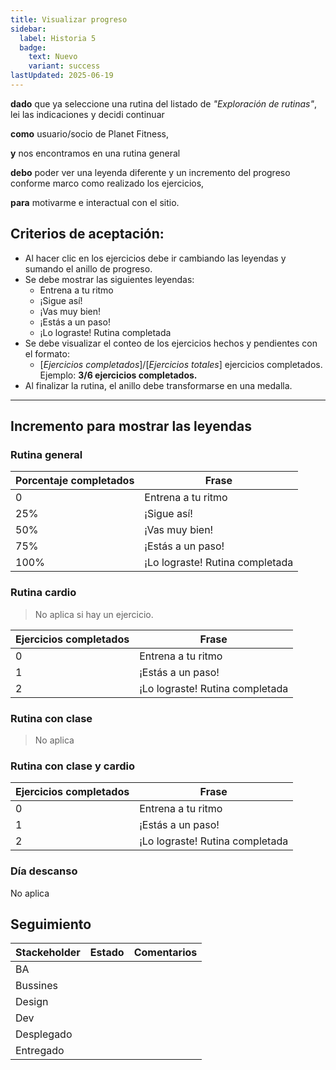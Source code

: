 ```yaml
---
title: Visualizar progreso
sidebar:
  label: Historia 5
  badge:
    text: Nuevo
    variant: success
lastUpdated: 2025-06-19
---
```


**dado** que ya seleccione una rutina del listado de _"Exploración de rutinas"_, lei las indicaciones y decidi continuar

**como** usuario/socio de Planet Fitness,

**y** nos encontramos en una rutina general

**debo** poder ver una leyenda diferente y un incremento del progreso conforme marco como realizado los ejercicios,

**para** motivarme e interactual con el sitio.

## Criterios de aceptación:

  - Al hacer clic en los ejercicios debe ir cambiando las leyendas y sumando el anillo de progreso.
  - Se debe mostrar las siguientes leyendas:
    - Entrena a tu ritmo
    - ¡Sigue así!
    - ¡Vas muy bien!
    - ¡Estás a un paso!
    - ¡Lo lograste! Rutina completada
  - Se debe visualizar el conteo de los ejercicios hechos y pendientes con el formato:
    - [_Ejercicios completados_]/[_Ejercicios totales_] ejercicios completados. Ejemplo: **3/6 ejercicios completados.**
  - Al finalizar la rutina, el anillo debe transformarse en una medalla.

------------

## Incremento para mostrar las leyendas

### Rutina general

| Porcentaje completados | Frase                           |
|------------------------|---------------------------------|
|           0            | Entrena a tu ritmo              |
|          25%           | ¡Sigue así!                     |
|          50%           | ¡Vas muy bien!                  |
|          75%           | ¡Estás a un paso!               |
|         100%           | ¡Lo lograste! Rutina completada |

### Rutina cardio

> No aplica si hay un ejercicio.

| Ejercicios completados | Frase                           |
|------------------------|---------------------------------|
|           0            | Entrena a tu ritmo              |
|           1            | ¡Estás a un paso!               |
|           2            | ¡Lo lograste! Rutina completada |

### Rutina con clase

> No aplica


### Rutina con clase y cardio

| Ejercicios completados | Frase                           |
|------------------------|---------------------------------|
|           0            | Entrena a tu ritmo              |
|           1            | ¡Estás a un paso!               |
|           2            | ¡Lo lograste! Rutina completada |

### Día descanso
No aplica

## Seguimiento

| Stackeholder |                     Estado                    |             Comentarios             |
|--------------|-----------------------------------------------|------------------------------------ |
| BA           | <Badge text="Terminado" variant="note" />     |                                     |
| Bussines     | <Badge text="Pendiente" variant="caution" />  |                                     |
| Design       | <Badge text="Pendiente" variant="caution" />  |                                     |
| Dev          | <Badge text="Pendiente" variant="caution" />  |                                     |
| Desplegado   | <Badge text="Pendiente" variant="caution" />  |                                     |
| Entregado    | <Badge text="Pendiente" variant="caution" />  |                                     |

